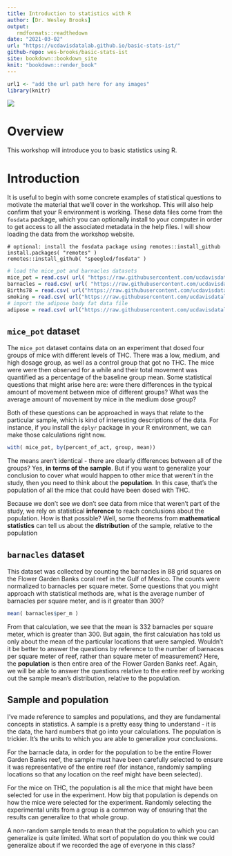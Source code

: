 ```yaml
---
title: Introduction to statistics with R
author: [Dr. Wesley Brooks]
output:
   rmdformats::readthedown
date: "2021-03-02"
url: "https://ucdavisdatalab.github.io/basic-stats-ist/"
github-repo: wes-brooks/basic-stats-ist
site: bookdown::bookdown_site
knit: "bookdown::render_book"
---
```


```r
url1 <- "add the url path here for any images"
library(knitr)
```

![](img/datalab-logo-full-color-rgb.png)

# Overview
This workshop will introduce you to basic statistics using R. 


# Introduction
It is useful to begin with some concrete examples of statistical questions to motivate the material that we'll cover in the workshop. This will also help confirm that your R environment is working. These data files come from the `fosdata` package, which you can optionally install to your computer in order to get access to all the associated metadata in the help files. I will show loading the data from the workshop website.

```
# optional: install the fosdata package using remotes::install_github
install.packages( "remotes" )
remotes::install_github( "speegled/fosdata" )
```

```r
# load the mice_pot and barnacles datasets
mice_pot = read.csv( url( "https://raw.githubusercontent.com/ucdavisdatalab/adventures_in_data_science/master/data/mice_pot.csv" ))
barnacles = read.csv( url( "https://raw.githubusercontent.com/ucdavisdatalab/adventures_in_data_science/master/data/barnacles.csv" ))
Births78 = read.csv( url("https://raw.githubusercontent.com/ucdavisdatalab/adventures_in_data_science/master/data/births.csv"))
smoking = read.csv( url("https://raw.githubusercontent.com/ucdavisdatalab/adventures_in_data_science/master/data/smoking.csv"))
# import the adipose body fat data file
adipose = read.csv( url("https://raw.githubusercontent.com/ucdavisdatalab/adventures_in_data_science/master/data/adipose.csv"))
```

## `mice_pot` dataset
The `mice_pot` dataset contains data on an experiment that dosed four groups of mice with different levels of THC. There was a low, medium, and high dosage group, as well as a control group that got no THC. The mice were were then observed for a while and their total movement was quantified as a percentage of the baseline group mean. Some statistical questions that might arise here are: were there differences in the typical amount of movement between mice of different groups? What was the average amount of movement by mice in the medium dose group?

Both of these questions can be approached in ways that relate to the particular sample, which is kind of interesting descriptions of the data. For instance, if you install the `dplyr` package in your R environment, we can make those calculations right now.

```r
with( mice_pot, by(percent_of_act, group, mean))
```

The means aren't identical - there are clearly differences between all of the groups? Yes, **in terms of the sample**. But if you want to generalize your conclusion to cover what would happen to other mice that weren't in the study, then you need to think about the **population**. In this case, that's the population of all the mice that could have been dosed with THC.

Because we don't see we don't see data from mice that weren't part of the study, we rely on statistical **inference** to reach conclusions about the population. How is that possible? Well, some theorems from **mathematical statistics** can tell us about the **distribution** of the sample, relative to the population

## `barnacles` dataset
This dataset was collected by counting the barnacles in 88 grid squares on the Flower Garden Banks coral reef in the Gulf of Mexico. The counts were normalized to barnacles per square meter. Some questions that you might approach with statistical methods are, what is the average number of barnacles per square meter, and is it greater than 300?

```r
mean( barnacles$per_m )
```

From that calculation, we see that the mean is 332 barnacles per square meter, which is greater than 300. But again, the first calculation has told us only about the mean of the particular locations that were sampled. Wouldn't it be better to answer the questions by reference to the number of barnaces per square meter of reef, rather than square meter of measurement? Here, the **population** is then entire area of the Flower Garden Banks reef. Again, we will be able to answer the questions relative to the entire reef by working out the sample mean's distribution, relative to the population.


## Sample and population
I've made reference to samples and populations, and they are fundamental concepts in statistics. A sample is a pretty easy thing to understand - it is the data, the hard numbers that go into your calculations. The population is trickier. It's the units to which you are able to generalize your conclusions.

For the barnacle data, in order for the population to be the entire Flower Garden Banks reef, the sample must have been carefully selected to ensure it was representative of the entire reef (for instance, randomly sampling locations so that any location on the reef might have been selected).

For the mice on THC, the population is all the mice that might have been selected for use in the experiment. How big that population is depends on how the mice were selected for the experiment. Randomly selecting the experimental units from a group is a common way of ensuring that the results can generalize to that whole group. 

A non-random sample tends to mean that the population to which you can generalize is quite limited. What sort of population do you think we could generalize about if we recorded the age of everyone in this class?

